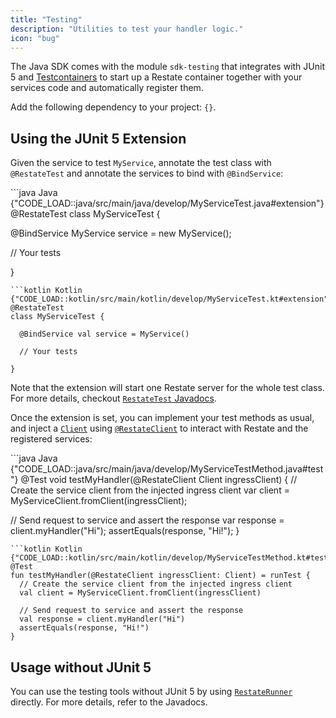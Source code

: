 ```yaml
---
title: "Testing"
description: "Utilities to test your handler logic."
icon: "bug"
---
```




The Java SDK comes with the module `sdk-testing` that integrates with JUnit 5 and [Testcontainers](https://testcontainers.com/) to start up a Restate container together with your services code and automatically register them.

Add the following dependency to your project: <code>{<CustomVars name="JAVA_TESTING"/>}</code>.

## Using the JUnit 5 Extension

Given the service to test `MyService`, annotate the test class with `@RestateTest` and annotate the services to bind with `@BindService`:

<CodeGroup>
```java Java {"CODE_LOAD::java/src/main/java/develop/MyServiceTest.java#extension"} 
@RestateTest
class MyServiceTest {

  @BindService MyService service = new MyService();

  // Your tests

}
```
```kotlin Kotlin {"CODE_LOAD::kotlin/src/main/kotlin/develop/MyServiceTest.kt#extension"} 
@RestateTest
class MyServiceTest {

  @BindService val service = MyService()

  // Your tests

}
```
</CodeGroup>

Note that the extension will start one Restate server for the whole test class. For more details, checkout [`RestateTest` Javadocs](https://restatedev.github.io/sdk-java/javadocs/dev/restate/sdk/testing/RestateTest.html).

Once the extension is set, you can implement your test methods as usual, and inject a [`Client`](https://restatedev.github.io/sdk-java/javadocs/dev/restate/client/Client.html) using [`@RestateClient`](https://restatedev.github.io/sdk-java/javadocs/dev/restate/sdk/testing/RestateClient.html) to interact with Restate and the registered services:

<CodeGroup>
```java Java {"CODE_LOAD::java/src/main/java/develop/MyServiceTestMethod.java#test"} 
@Test
void testMyHandler(@RestateClient Client ingressClient) {
  // Create the service client from the injected ingress client
  var client = MyServiceClient.fromClient(ingressClient);

  // Send request to service and assert the response
  var response = client.myHandler("Hi");
  assertEquals(response, "Hi!");
}
```
```kotlin Kotlin {"CODE_LOAD::kotlin/src/main/kotlin/develop/MyServiceTestMethod.kt#test"} 
@Test
fun testMyHandler(@RestateClient ingressClient: Client) = runTest {
  // Create the service client from the injected ingress client
  val client = MyServiceClient.fromClient(ingressClient)

  // Send request to service and assert the response
  val response = client.myHandler("Hi")
  assertEquals(response, "Hi!")
}
```
</CodeGroup>

## Usage without JUnit 5

You can use the testing tools without JUnit 5 by using [`RestateRunner`](https://restatedev.github.io/sdk-java/javadocs/dev/restate/sdk/testing/RestateRunner.html) directly.
For more details, refer to the Javadocs.




